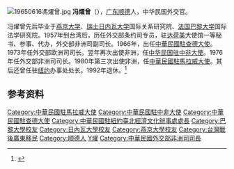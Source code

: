 [[File:19650616馮燿曾.jpg|thumb]]
'''冯燿曾'''（{{bd|1923年|7月11日|||catIdx=Feng冯}}），[[广东|广东]][[顺德|顺德]]人，中华民国外交官。

冯燿曾先后毕业于[[燕京大学|燕京大学]]、[[瑞士|瑞士]][[日内瓦大学|日内瓦大学]]国际关系研究院、[[法国|法国]][[巴黎大学|巴黎大学]]国际法学研究院。1957年到台湾后，历任外交部条约司专员，驻[[达荷美|达荷美]]大使馆一等秘书、参事、代办，外交部非洲司副司长。1966年，出任[[中国驻乍得大使列表|中華民國駐查德大使]]。1973年任外交部欧洲司司长。翌年再次出使非洲，任[[中国驻中非大使列表|中华民国驻中非大使]]。1976年任外交部非洲司司长。1980年第三次出使非洲，任[[中國駐馬拉維大使列表|中華民國駐馬拉威大使]]。其后还曾任驻[[纽约|纽约]]办事处处长。1992年退休。<ref name="kmt">{{cite book|title=《中国国民党百年人物全书》|publisher=团结出版社|year=2005}}</ref>

== 参考资料 ==
{{reflist}}

{{中國駐馬拉威大使}}

{{DEFAULTSORT:Feng冯}}
[[Category:中華民國駐馬拉威大使|Category:中華民國駐馬拉威大使]]
[[Category:中華民國駐中非大使|Category:中華民國駐中非大使]]
[[Category:中華民國駐查德大使|Category:中華民國駐查德大使]]
[[Category:中華民國駐紐約臺北經濟文化辦事處處長|Category:中華民國駐紐約臺北經濟文化辦事處處長]]
[[Category:巴黎大學校友|Category:巴黎大學校友]]
[[Category:日內瓦大學校友|Category:日內瓦大學校友]]
[[Category:燕京大學校友|Category:燕京大學校友]]
[[Category:台灣戰後廣東移民|Category:台灣戰後廣東移民]]
[[Category:顺德人|Category:顺德人]]
[[Category:冯姓|Y燿]]
[[Category:中華民國外交部非洲司司長|Category:中華民國外交部非洲司司長]]